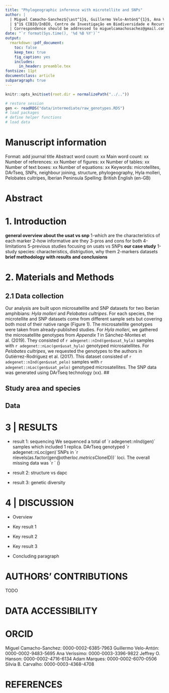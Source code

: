 ```yaml
---
title: "Phylogeographic inference with microtellite and SNPs"
author: |
  | Miguel Camacho-Sanchez${\ast^1}$, Guillermo Velo-Antón$^{1}$, Ana Veríssimo$^1$, Silvia Carvalho$^2$
  | $^1$ CIBIO/InBIO, Centro de Investigação em Biodiversidade e Recursos Genéticos da Universidade do Porto, Vairão, Portugal
  | Correspondence should be addressed to miguelcamachosachez@gmail.com
date: "`r format(Sys.time(), '%d %B %Y')`"
output:
  rmarkdown::pdf_document:
    toc: false
    keep_tex: true
    fig_caption: yes
    includes:
      in_header: preamble.tex
fontsize: 11pt
documentclass: article
subparagraph: true
---
```


```r
knitr::opts_knit$set(root.dir = normalizePath("../.."))
```

```r
# restore session
gen <- readRDS("data/intermediate/raw_genotypes.RDS")
# load packages
# define helper functions
# load data

```
# Manuscript information

Format: add journal title  \newline
Abstract word count: xx \newline
Main word count: xx  \newline
Number of references: xx  \newline
Number of figures: xx  \newline
Number of tables: xx  \newline
Number of text boxes: xx  \newline
Number of equations: xx  \newline
Keywords: microtellites, DArTseq, SNPs, neighbour joining, structure, phylogeography, Hyla molleri, Pelobates cultripes, Iberian Peninsula   \newline
Spelling: British English (en-GB)   \newline
\clearpage

# Abstract


\clearpage

# 1. Introduction
**general overview about the usat vs snp**
1-which are the characteristics of each marker
2-how informative are they
3-pros and cons for both
4-limitations
5-previous studies focusing on usats vs SNPs
**our case study**
1-study species: characteristics, distrigution, why them
2-markers datasets
**brief methodology with results and conclusions**


# 2. Materials and Methods
## 2.1 Data collection
Our analysis are built upon microsatellite and SNP datasets for two Iberian amphibians: *Hyla molleri* and *Pelobates cultripes*. For each species, the microtellite and SNP datasets come from different sample sets but covering both most of their native range (Figure 1).
The microsatellite genotypes were taken from already-published studies. For *Hyla molleri*, we gathered the microsatellite genotypes from *Appendix 1* in Sánchez-Montes et al. (2019). They consisted of `r adegenet::nInd(gen$usat_hyla)` samples with `r adegenet::nLoc(gen$usat_hyla)` genotyped microsatellites. For *Pelobates cultripes*, we requested the genotypes to the authors in Gutiérrez-Rodríguez et al. (2017). This dataset consisted of `r adegenet::nInd(gen$usat_pelo)` samples with `r adegenet::nLoc(gen$usat_pelo)` genotyped microsatellites.
The SNP data was generated using DArTseq technology (xx).
##

## Study area and species


## Data



# 3 | RESULTS

* result 1: sequencing
We sequenced a total of ´r adegenet::nInd(gen)´ samples which included 1 replica. DArTseq genotyped ´r adegenet::nLoc(gen)´SNPs in ´r nlevels(as.factor(gen@other$loc.metrics$CloneID))´ loci. The overall missing data was ´r ´ ()

* result 2: structure vs dapc

* result 3: genetic diversity


# 4 | DISCUSSION

* Overview

* Key result 1

* Key result 2

* Key result 3

* Concluding paragraph

# AUTHORS' CONTRIBUTIONS

TODO

# DATA ACCESSIBILITY



# ORCID

Miguel Camacho-Sanchez: 0000-0002-6385-7963 \newline
Guillermo Velo-Antón: 0000-0002-9483-5695 \newline
Ana Veríssimo: 0000-0003-3396-9822 \newline
Jeffrey O. Hanson: 0000-0002-4716-6134
Adam Marques: 0000-0002-6070-0506
Silvia B. Carvalho: 0000-0003-4368-4708 \newline

\clearpage

# REFERENCES
